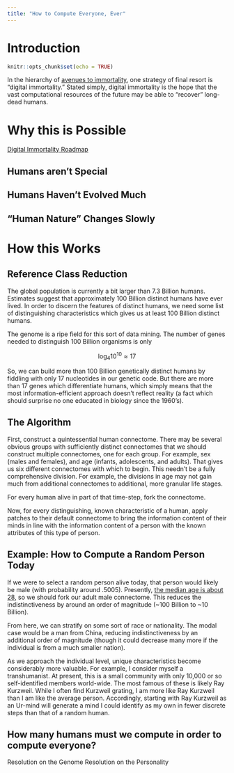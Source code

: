 ```yaml
---
title: "How to Compute Everyone, Ever"
---
```


# Introduction

```r
knitr::opts_chunk$set(echo = TRUE)
```

In the hierarchy of [avenues to immortality](http://immortality-roadmap.com/immorteng.html), one strategy of final resort is "digital immortality." Stated simply, digital immortality is the hope that the vast computational resources of the future may be able to "recover" long-dead humans.

# Why this is Possible

[Digital Immortality Roadmap](http://immortality-roadmap.com/digimmeng.pdf)

## Humans aren't Special

## Humans Haven't Evolved Much

## "Human Nature" Changes Slowly

# How this Works

## Reference Class Reduction

The global population is currently a bit larger than 7.3 Billion humans. Estimates suggest that approximately 100 Billion distinct humans have ever lived. In order to discern the features of distinct humans, we need some list of distinguishing characteristics which gives us at least 100 Billion distinct humans.

The genome is a ripe field for this sort of data mining. The number of genes needed to distinguish 100 Billion organisms is only

$$\log_{4}{10^{10}} \approx 17$$

So, we can build more than 100 Billion genetically distinct humans by fiddling with only 17 nucleotides in our genetic code. But there are more than 17 genes which differentiate humans, which simply means that the most information-efficient approach doesn't reflect reality (a fact which should surprise no one educated in biology since the 1960's).

## The Algorithm

First, construct a quintessential human connectome. There may be several obvious groups with sufficiently distinct connectomes that we should construct multiple connectomes, one for each group. For example, sex (males and females), and age (infants, adolescents, and adults). That gives us six different connectomes with which to begin. This needn't be a fully comprehensive division. For example, the divisions in age may not gain much from additional connectomes to additional, more granular life stages.

For every human alive in part of that time-step, fork the connectome.

Now, for every distinguishing, known characteristic of a human, apply patches to their default connectome to bring the information content of their minds in line with the information content of a person with the known attributes of this type of person.

## Example: How to Compute a Random Person Today

If we were to select a random person alive today, that person would likely be male (with probability around .5005). Presently, [the median age is about 28](http://www.pewforum.org/2015/04/02/main-factors-driving-population-growth/pf_15-04-02_ch1graphics_medianage310px/), so we should fork our adult male connectome. This reduces the indistinctiveness by around an order of magnitude (~100 Billion to ~10 Billion).

From here, we can stratify on some sort of race or nationality. The modal case would be a man from China, reducing indistinctiveness by an additional order of magnitude (though it could decrease many more if the individual is from a much smaller nation).

As we approach the individual level, unique characteristics become considerably more valuable. For example, I consider myself a transhumanist. At present, this is a small community with only 10,000 or so self-identified members world-wide. The most famous of these is likely Ray Kurzweil. While I often find Kurzweil grating, I am more like Ray Kurzweil than I am like the average person. Accordingly, starting with Ray Kurzweil as an Ur-mind will generate a mind I could identify as my own in fewer discrete steps than that of a random human.

## How many humans must we compute in order to compute everyone?

Resolution on the Genome
Resolution on the Personality

